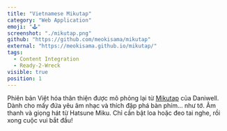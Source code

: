 ```yaml
---
title: "Vietnamese Mikutap"
category: "Web Application"
emoji: "🕹️"
screenshot: "./mikutap.png"
github: "https://github.com/meokisama/mikutap"
external: "https://meokisama.github.io/mikutap/"
tags:
  - Content Integration
  - Ready-2-Wreck
visible: true
position: 1
---
```


Phiên bản Việt hóa thân thiện được mô phỏng lại từ <a href="https://aidn.jp/mikutap" target="_blank" rel="nofollow noopener noreferrer" aria-label="External Link">Mikutap</a> của Daniwell. Dành cho mấy đứa yêu âm nhạc và thích đập phá bàn phím… như tớ. Âm thanh và giọng hát từ Hatsune Miku. Chỉ cần bật loa hoặc đeo tai nghe, rồi xong cuộc vui bắt đầu!
